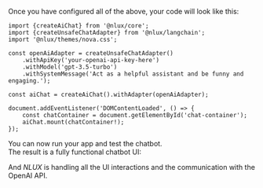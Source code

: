 Once you have configured all of the above, your code will look like this:

```tsx
import {createAiChat} from '@nlux/core';
import {createUnsafeChatAdapter} from '@nlux/langchain';
import '@nlux/themes/nova.css';

const openAiAdapter = createUnsafeChatAdapter()
    .withApiKey('your-openai-api-key-here')
    .withModel('gpt-3.5-turbo')
    .withSystemMessage('Act as a helpful assistant and be funny and engaging.');

const aiChat = createAiChat().withAdapter(openAiAdapter);

document.addEventListener('DOMContentLoaded', () => {
    const chatContainer = document.getElementById('chat-container');
    aiChat.mount(chatContainer!);
});
```

You can now run your app and test the chatbot.<br />
The result is a fully functional chatbot UI:

<div
    style={{
        display: "inline-block",
        border: "1px solid #ddd",
        borderRadius: "4px",
        overflow: "hidden",
        width: "400px",
        height: "387px",
        backgroundImage: 'url("/nlux/images/learn/get-started-guides/open-ai-chatbot-demo.gif")',
        backgroundSize: "cover",
    }}
    alt="AiChat demo"
></div>

And _NLUX_ is handling all the UI interactions and the communication with the OpenAI API.
